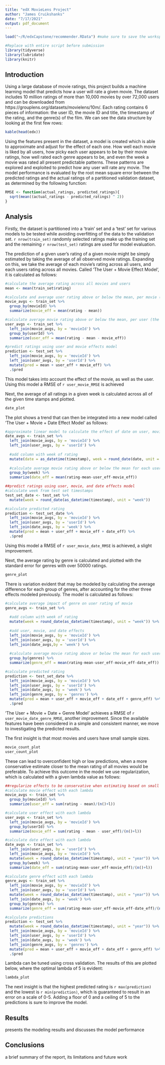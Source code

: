 ```yaml
---
title: "edX MovieLens Project"
author: "James Cruikshanks"
date: "7/17/2021"
output: pdf_document
---
```


```r
load("~/R/edxCapstone/recommender.RData") #make sure to save the workspace image before running RMD.

#Replace with entire script before submission
library(tidyverse)
library(lubridate)
library(knitr)
```

## Introduction

Using a large database of movie ratings, this project builds a machine learning model that predicts how a user will rate a given movie. The dataset includes 10 million ratings of more than 10,000 movies by over 72,000 users and can be downloaded from https://grouplens.org/datasets/movielens/10m/. Each rating contains 6 pieces of information: the user ID, the movie ID and title, the timestamp of the rating, and the genre(s) of the film. We can see the data structure by looking at the first few rows:

```r
kable(head(edx))
```

Using the features present in the dataset, a model is created which is able to approximate and adjust for the effect of each one. How well each movie is liked by all users, how picky each user appears to be by their movie ratings, how well rated each genre appears to be, and even the week a movie was rated all present predictable patterns. These patterns are explored and exploited to predict how any user will rate any movie. The model performance is evaluated by the root mean square error between the predicted ratings and the actual ratings of a partitioned validation dataset, as determined by the following function:


```r
RMSE <- function(actual_ratings, predicted_ratings){
  sqrt(mean((actual_ratings - predicted_ratings) ^ 2))
}
```

## Analysis

Firstly, the dataset is partitioned into a 'train' set and a 'test' set for various models to be tested while avoiding overfitting of the data to the validation set. `r nrow(train_set)` randomly selected ratings make up the training set and the remaining `r nrow(test_set)` ratings are used for model evaluation.

The prediction of a given user's rating of a given movie might be simply estimated by taking the average of all observed movie ratings. Expanding on this, we take the average of each movie's rating across all users, and each users rating across all movies. Called 'The User + Movie Effect Model', it is calculated as follows:

```r
#calculate the average rating across all movies and users
mean <- mean(train_set$rating)

#calculate and average user rating above or below the mean, per movie (the 'movie effect')
movie_avgs <- train_set %>%
  group_by(movieId) %>%
  summarize(movie_eff = mean(rating - mean))

#calculate average movie rating above or below the mean, per user (the 'user effect')
user_avgs <- train_set %>%
  left_join(movie_avgs, by = 'movieId') %>%
  group_by(userId) %>%
  summarize(user_eff = mean(rating - mean - movie_eff))

#predict ratings using user and movie effects model
prediction <- test_set %>%
  left_join(movie_avgs, by = 'movieId') %>%
  left_join(user_avgs, by = 'userId') %>%
  mutate(pred = mean + user_eff + movie_eff) %>%
  .$pred
```

This model takes into account the effect of the movie, as well as the user. Using this model a RMSE of `r user_movie_RMSE` is achieved

Next, the average of all ratings in a given week is calculated across all of the given time stamps and plotted.

```r
date_plot
```

The plot shows a trend that can then be integrated into a new model called 'The User + Movie + Date Effect Model' as follows:
```r
#approximate linear model to calculate the effect of date on user, movie rating
date_avgs <- train_set %>%
  left_join(movie_avgs, by = 'movieId') %>%
  left_join(user_avgs, by = 'userId') %>%
  
  #add column with week of rating
  mutate(date = as_datetime(timestamp), week = round_date(date, unit = "week")) %>%
  
  #calculate average movie rating above or below the mean for each user and movie, by week
  group_by(week) %>%
  summarize(date_eff = mean(rating-mean-user_eff-movie_eff))

##predict ratings using user, movie, and date effects model
#calculate week from test set timestamps
test_set_date <- test_set %>%
  mutate(week = round_date(as_datetime(timestamp), unit = "week"))

#calculate predicted rating
prediction <- test_set_date %>%
  left_join(movie_avgs, by = 'movieId') %>%
  left_join(user_avgs, by = 'userId') %>%
  left_join(date_avgs, by = 'week') %>%
  mutate(pred = mean + user_eff + movie_eff + date_eff) %>%
  .$pred
```

Using this model a RMSE of `r user_movie_date_RMSE` is achieved, a slight improvement.

Next, the average rating by genre is calculated and plotted with the standard error for genres with over 50000 ratings.

```r
genre_plot
```

There is variation evident that may be modeled by calculating the average difference for each group of genres, after accounting for the other three effects modeled previously. The model is calculated as follows:

```r
#calculate average impact of genre on user rating of movie
genre_avgs <- train_set %>%
  
  #add column with week of rating
  mutate(week = round_date(as_datetime(timestamp), unit = "week")) %>%
  
  #add user, movie, and date effects
  left_join(movie_avgs, by = 'movieId') %>%
  left_join(user_avgs, by = 'userId') %>%
  left_join(date_avgs,by = 'week') %>%
  
  #calculate average movie rating above or below the mean for each user and movie, by genre
  group_by(genres) %>%
  summarize(genre_eff = mean(rating-mean-user_eff-movie_eff-date_eff))

#calculate predicted rating
prediction <- test_set_date %>%
  left_join(movie_avgs, by = 'movieId') %>%
  left_join(user_avgs, by = 'userId') %>%
  left_join(date_avgs, by = 'week') %>%
  left_join(genre_avgs, by = 'genres') %>%
  mutate(pred = mean + user_eff + movie_eff + date_eff + genre_eff) %>%
  .$pred
```

'The User + Movie + Date + Genre Model' achieves a RMSE of `r user_movie_date_genre_RMSE`, another improvement. Since the available features have been considered in a simple and consistent manner, we move to investigating the predicted results.

The first insight is that most movies and users have small sample sizes.

```r
movie_count_plot
user_count_plot
```
These can lead to overconfident high or low predictions, when a more conservative estimate closer to the mean rating of all movies would be preferable. To achieve this outcome in the model we use regularization, which is calculated with a given lambda value as follows:

```r
##regularize effects to be conservative when estimating based on small sample sizes
#calculate movie effect with each lambda
movie_avgs <- train_set %>%
  group_by(movieId) %>%
  summarize(user_eff = sum(rating - mean)/(n()+l))

#calculate user effect with each lambda
user_avgs <- train_set %>%
  left_join(movie_avgs, by = 'movieId') %>%
  group_by(userId) %>%
  summarize(movie_eff = sum(rating - mean - user_eff)/(n()+l))

#calculate date effect with each lambda
date_avgs <- train_set %>%
  left_join(user_avgs, by = 'userId') %>%
  left_join(movie_avgs, by = 'movieId') %>%
  mutate(week = round_date(as_datetime(timestamp), unit = "year")) %>%
  group_by(week) %>%
  summarize(date_eff = sum(rating-mean-user_eff-movie_eff)/(n()+l))

#calculate genre effect with each lambda
genre_avgs <- train_set %>% 
  left_join(movie_avgs, by = 'movieId') %>%
  left_join(user_avgs, by = 'userId') %>%
  mutate(week = round_date(as_datetime(timestamp), unit = "year")) %>%
  left_join(date_avgs, by = 'week') %>%
  group_by(genres) %>%
  summarize(genre_eff = sum(rating-mean-user_eff-movie_eff-date_eff)/(n()+l))

#calculate predictions
prediction <- test_set %>%
  mutate(week = round_date(as_datetime(timestamp), unit = "year")) %>%
  left_join(movie_avgs, by = 'movieId') %>%
  left_join(user_avgs, by = 'userId') %>%
  left_join(date_avgs, by = 'week') %>%
  left_join(genre_avgs, by = 'genres') %>%
  mutate(pred = mean + user_eff + movie_eff + date_eff + genre_eff) %>%
  .$pred
```

Lambda can be tuned using cross validation. The results of this are plotted below, where the optimal lambda of 5 is evident:
```r
lambda_plot
```

The next insight is that the highest predicted rating is `r max(prediction)` and the lowest is `r min(prediction)`, which is guaranteed to result in an error on a scale of 0-5. Adding a floor of 0 and a ceiling of 5 to the predictions is sure to improve the model.

## Results

presents the modeling results and discusses the model performance

## Conclusions

a brief summary of the report, its limitations and future work
